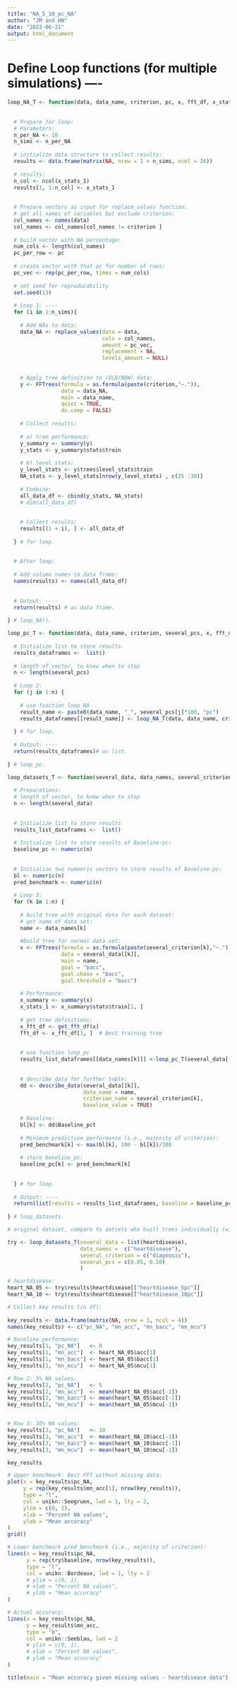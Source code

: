 ```yaml
---
title: "NA_5_10_pc_NA"
author: "JM and HN"
date: "2023-06-21"
output: html_document
---
```


# Define Loop functions (for multiple simulations) ----

```r

loop_NA_T <- function(data, data_name, criterion, pc, x, fft_df, x_stats_1){
  
  
  # Prepare for loop:
  # Parameters:
  n_per_NA <- 10
  n_sims <- n_per_NA
  
  # initialize data structure to collect results:
  results <- data.frame(matrix(NA, nrow = 1 + n_sims, ncol = 26))
  
  # results:
  n_col <- ncol(x_stats_1)
  results[1, 1:n_col] <- x_stats_1
  
  
  # Prepare vectors as input for replace_values function:  
  # get all names of variables but exclude criterion: 
  col_names <- names(data)
  col_names <- col_names[col_names != criterion ]
  
  # build vector with NA percentage: 
  num_cols <- length(col_names)
  pc_per_row <- pc
  
  # create vector with that pc for number of rows:
  pc_vec <- rep(pc_per_row, times = num_cols)
  
  # set seed for reproducability
  set.seed(13)
  
  # Loop 1: ---- 
  for (i in 1:n_sims){
    
    # Add NAs to data:
    data_NA <- replace_values(data = data, 
                              cols = col_names, 
                              amount = pc_vec, 
                              replacement = NA, 
                              levels_amount = NULL)
    
    
    # Apply tree definition to (OLD/NBW) data:
    y <- FFTrees(formula = as.formula(paste(criterion,"~.")),
                 data = data_NA,
                 main = data_name,
                 quiet = TRUE, 
                 do.comp = FALSE)
    
    # Collect results:
    
    # a) tree performance: 
    y_summary <- summary(y)
    y_stats <- y_summary$stats$train
    
    # b) level stats:
    y_level_stats <- y$trees$level_stats$train
    NA_stats <- y_level_stats[nrow(y_level_stats) , c(25 :30)]
    
    # Combine:
    all_data_df <- cbind(y_stats, NA_stats)
    # dim(all_data_df)
    
    
    # Collect results:
    results[(1 + i), ] <- all_data_df
    
  } # for loop. 
  
  
  # After loop:
  
  # Add column names to data frame:
  names(results) <- names(all_data_df)
  
  
  # Output: ----
  return(results) # as data frame.
  
} # loop_NA().

```


```r

loop_pc_T <- function(data, data_name, criterion, several_pcs, x, fft_df, x_stats_1){
  
  # Initialize list to store results
  results_dataframes <-  list()
  
  # length of vector, to know when to stop
  n <- length(several_pcs)
  
  # Loop 2:
  for (j in 1:n) {
    
    # use function loop_NA
    result_name <- paste0(data_name, "_", several_pcs[j]*100, "pc")
    results_dataframes[[result_name]] <- loop_NA_T(data, data_name, criterion, several_pcs[j], x, fft_df, x_stats_1)
    
  } # for loop.
  
  # Output: ----
  return(results_dataframes)# as list.
  
} # loop_pc.

```


```r

loop_datasets_T <- function(several_data, data_names, several_criterion, several_pcs){
  
  # Preparations:
  # length of vector, to know when to stop
  n <- length(several_data)
  
  
  # Initialize list to store results
  results_list_dataframes <-  list()
  
  # Initialize list to store results of Baseline-pc:
  baseline_pc <- numeric(n)
  
  
  # Initialize two nummeric vectors to store results of Baseline-pc:
  bl <- numeric(n)
  pred_benchmark <- numeric(n)
  
  # Loop 3:
  for (k in 1:n) {
    
    # build tree with original data for each dataset:
    # get name of data set:
    name <- data_names[k]
    
    #Build tree for normal data set:
    x <- FFTrees(formula = as.formula(paste(several_criterion[k],"~.")),
                 data = several_data[[k]],
                 main = name,
                 goal = "bacc",
                 goal.chase = "bacc",
                 goal.threshold = "bacc")
    
    # Performance:
    x_summary <- summary(x)
    x_stats_1 <- x_summary$stats$train[1, ]
    
    # get tree definitions;
    x_fft_df <- get_fft_df(x)
    fft_df <- x_fft_df[1, ]  # best training tree
    
  
    # use function loop_pc
    results_list_dataframes[[data_names[k]]] <-loop_pc_T(several_data[[k]], data_names[k], several_criterion[k], several_pcs, x, fft_df, x_stats_1)
    
    
    # describe data for further table:
    dd <- describe_data(several_data[[k]], 
                        data_name = name, 
                        criterion_name = several_criterion[k], 
                        baseline_value = TRUE)
    
    # Baseline:
    bl[k] <- dd$Baseline_pct
    
    # Minimum prediction performance (i.e., majority of criterion):
    pred_benchmark[k] <- max(bl[k], 100 - bl[k])/100
    
    # store baseline_pc:
    baseline_pc[k] <- pred_benchmark[k]
    
    
  } # for loop.
  
  # Output: ----
  return(list(results = results_list_dataframes, baseline = baseline_pc)) # as list.
  
} # loop_datasets.

```


```r
# original dataset, compare to datsets who built trees individually (with 5, 10% NAs)

try <- loop_datasets_T(several_data = list(heartdisease),
                       data_names =  c("heartdisease"),
                       several_criterion = c("diagnosis"),
                       several_pcs = c(0.05, 0.10)
                       )

# heartdisease:
heart_NA_05 <- try$results$heartdisease[["heartdisease_5pc"]]
heart_NA_10 <- try$results$heartdisease[["heartdisease_10pc"]]
```


```r

# Collect key results (in df): 
  
key_results <- data.frame(matrix(NA, nrow = 3, ncol = 4))
names(key_results) <- c("pc_NA", "mn_acc", "mn_bacc", "mn_mcu")

# Baseline performance:
key_results[1, "pc_NA"]   <- 0
key_results[1, "mn_acc"]  <- heart_NA_05$acc[1]
key_results[1, "mn_bacc"] <- heart_NA_05$bacc[1]
key_results[1, "mn_mcu"]  <- heart_NA_05$mcu[1]

# Row 2: 5% NA values:
key_results[2, "pc_NA"]   <- 5
key_results[2, "mn_acc"]  <- mean(heart_NA_05$acc[-1])
key_results[2, "mn_bacc"] <- mean(heart_NA_05$bacc[-1])
key_results[2, "mn_mcu"]  <- mean(heart_NA_05$mcu[-1])


# Row 3: 10% NA values:
key_results[3, "pc_NA"]   <- 10
key_results[3, "mn_acc"]  <- mean(heart_NA_10$acc[-1])
key_results[3, "mn_bacc"] <- mean(heart_NA_10$bacc[-1])
key_results[3, "mn_mcu"]  <- mean(heart_NA_10$mcu[-1])

key_results
```


```r

# Upper benchmark: Best FFT without missing data: 
plot(x = key_results$pc_NA, 
     y = rep(key_results$mn_acc[1], nrow(key_results)), 
     type = "l", 
     col = unikn::Seegruen, lwd = 1, lty = 2, 
     ylim = c(0, 1),
     xlab = "Percent NA values", 
     ylab = "Mean accuracy"
)
grid()

# Lower benchmark pred_benchmark (i.e., majority of criterion):
lines(x = key_results$pc_NA, 
      y = rep(try$baseline, nrow(key_results)), 
      type = "l", 
      col = unikn::Bordeaux, lwd = 1, lty = 2 
      # ylim = c(0, 1),
      # xlab = "Percent NA values", 
      # ylab = "Mean accuracy"
)

# Actual accuracy:
lines(x = key_results$pc_NA, 
      y = key_results$mn_acc, 
      type = "b", 
      col = unikn::Seeblau, lwd = 2
      # ylim = c(0, 1),
      # xlab = "Percent NA values", 
      # ylab = "Mean accuracy"
)

title(main = "Mean accuracy given missing values - heartdisease data")
```


